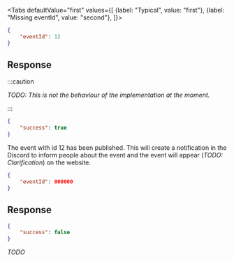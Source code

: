 <Tabs
    defaultValue="first"
    values={[
        {label: "Typical", value: "first"},
        {label: "Missing eventId", value: "second"},
    ]}>
<TabItem value="first">

```json
{
    "eventId": 12
}
```

## Response

:::caution

*TODO: This is not the behaviour of the implementation at the moment.*

:::

```json
{
    "success": true
}
```

The event with id 12 has been published. This will create a notification in the
Discord to inform people about the event and the event will appear (*TODO:
Clarification*) on the website.

</TabItem>
<TabItem value="second">

```json
{
    "eventId": 000000
}
```

## Response

```json
{
    "success": false
}
```

*TODO*

</TabItem>
</Tabs>
